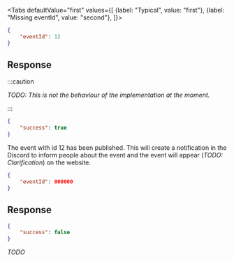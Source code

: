 <Tabs
    defaultValue="first"
    values={[
        {label: "Typical", value: "first"},
        {label: "Missing eventId", value: "second"},
    ]}>
<TabItem value="first">

```json
{
    "eventId": 12
}
```

## Response

:::caution

*TODO: This is not the behaviour of the implementation at the moment.*

:::

```json
{
    "success": true
}
```

The event with id 12 has been published. This will create a notification in the
Discord to inform people about the event and the event will appear (*TODO:
Clarification*) on the website.

</TabItem>
<TabItem value="second">

```json
{
    "eventId": 000000
}
```

## Response

```json
{
    "success": false
}
```

*TODO*

</TabItem>
</Tabs>
